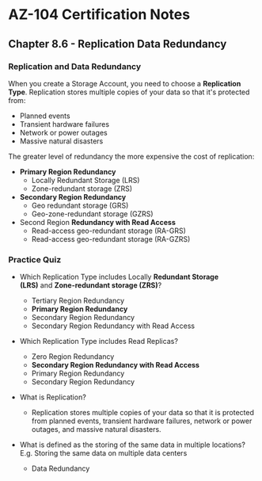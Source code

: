 # AZ-104 Certification Notes
## Chapter 8.6 - Replication Data Redundancy

### Replication and Data Redundancy
When you create a Storage Account, you need to choose a **Replication Type**. Replication stores multiple copies of your data so that it's protected from:
* Planned events
* Transient hardware failures
* Network or power outages
* Massive natural disasters

The greater level of redundancy the more expensive the cost of replication:
* **Primary Region Redundancy**
	* Locally Redundant Storage (LRS)
	* Zone-redundant storage (ZRS)
* **Secondary Region Redundancy**
	* Geo redundant storage (GRS)
	* Geo-zone-redundant storage (GZRS)
* Second Region **Redundancy with Read Access**
	* Read-access geo-redundant storage (RA-GRS)
	* Read-access geo-redundant storage (RA-GZRS)

### Practice Quiz
* Which Replication Type includes Locally **Redundant Storage (LRS)** and **Zone-redundant storage (ZRS)**?
	* Tertiary Region Redundancy
	* **Primary Region Redundancy**
	* Secondary Region Redundancy
	* Secondary Region Redundancy with Read Access
* Which Replication Type includes Read Replicas?
	* Zero Region Redundancy
	* **Secondary Region Redundancy with Read Access**
	* Primary Region Redundancy
	* Secondary Region Redundancy

* What is Replication?
	* Replication stores multiple copies of your data so that it is protected from planned events, transient hardware failures, network or power outages, and massive natural disasters.
* What is defined as the storing of the same data in multiple locations? E.g. Storing the same data on multiple data centers
	* Data Redundancy